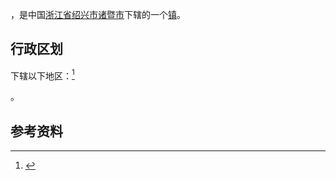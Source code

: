{{中国乡级行政区|33/06/81/110/000
| 电话区号 = 575
}}

'''{{PAGENAMEBASE}}'''，是中国[[浙江省|浙江省]][[绍兴市|绍兴市]][[诸暨市|诸暨市]]下辖的一个[[镇|镇]]。

== 行政区划 ==
下辖以下地区：<ref>{{PRC admin/ref sgc|33/06/81/110/000}}</ref>

{{PRC admin/children|33/06/81/110/000}}。

== 参考资料 ==
{{reflist}}

{{PRC admin/navcat|33/06/81/110/000}}